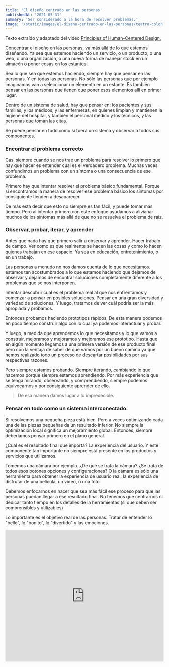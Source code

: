```yaml
---
title: 'El diseño centrado en las personas'
publishedAt: '2021-05-31'
summary: 'Ser considerado a la hora de resolver problemas.'
image: '/static/images/el-diseno-centrado-en-las-personas/teatro-colon.jpg'
---
```


Texto extraído y adaptado del video <a href="https://www.youtube.com/watch?v=rmM0kRf8Dbk" className="external-link" target="_blank" rel="noopener noreferrer">Principles of Human-Centered Design.</a>

Concentrar el diseño en las personas, va más allá de lo que estemos diseñando. Ya sea que estemos haciendo un servicio, o un producto, o una web, o una organización, o una nueva forma de manejar stock en un almacén o poner cosas en los estantes.

Sea lo que sea que estemos haciendo, siempre hay que pensar en las personas. Y en todas las personas. No sólo las personas que por ejemplo imaginamos van a seleccionar un elemento en un estante. Es también pensar en las personas que tienen que poner esos elementos allí en primer lugar.

Dentro de un sistema de salud, hay que pensar en: los pacientes y sus familias, y los médicos, y las enfermeras, en quienes limpian y mantienen la higiene del hospital, y también el personal médico y los técnicos, y las personas que toman las citas.

Se puede pensar en todo como si fuera un sistema y observar a todos sus componentes.

### Encontrar el problema correcto

Casi siempre cuando se nos trae un problema para resolver lo primero que hay que hacer es entender cual es el verdadero problema. Muchas veces confundimos un problema con un síntoma o una consecuencia de ese problema.

Primero hay que intentar resolver el problema básico fundamental. Porque si encontramos la manera de resolver ese problema básico los síntomas por consiguiente tienden a desaparecer.

De más está decir que esto no siempre es tan fácil, y puede tomar más tiempo. Pero al intentar primero con este enfoque ayudamos a alivianar muchos de los síntomas más allá de que no se resuelva el problema de raíz.

### Observar, probar, iterar, y aprender

Antes que nada hay que primero salir a observar y aprender. Hacer trabajo de campo. Ver como es que realmente se hacen las cosas y como lo hacen quienes trabajan en ese espacio. Ya sea en educación, entretenimiento, o en un trabajo.

Las personas a menudo no nos damos cuenta de lo que necesitamos. estamos tan acostumbrados a lo que estamos haciendo que dejamos de observar y dejamos de encontrar soluciones completamente diferente a los problemas que se nos interponen.

Intentar descubrir cuál es el problema real al que nos enfrentamos y comenzar a pensar en posibles soluciones. Pensar en una gran diversidad y variedad de soluciones. Y luego, tratamos de ver cuál podría ser la más apropiada y probamos.

Entonces probamos haciendo prototipos rápidos. De esta manera podemos en poco tiempo construir algo con lo cual ya podemos interactuar y probar.

Y luego, a medida que aprendemos lo que necesitamos y lo que vamos a construir, mejoramos y mejoramos y mejoramos ese prototipo. Hasta que en algún momento llegamos a una primera versión de ese producto final pero con la ventaja de saber de que vamos por un bueno camino ya que hemos realizado todo un proceso de descartar posibilidades por sus respectivas razones.

Pero siempre estamos probando. Siempre iterando, cambiando lo que hacemos porque siempre estamos aprendiendo. Por más experiencia que se tenga mirando, observando, y comprendiendo, siempre podemos equivocarnos y por consiguiente aprender de ello.

> De esa manera damos lugar a lo impredecible.

### Pensar en todo como un sistema interconectado.

Si resolvemos una pequeña pieza está bien. Pero a veces optimizando cada una de las piezas pequeñas da un resultado inferior. No siempre la optimización local significa un mejoramiento global. Entonces, siempre deberíamos pensar primero en el plano general.

¿Cuál es el resultado final que importa? La experiencia del usuario. Y este componente tan importante no siempre está presente en los productos y servicios que utilizamos.

Tomemos una cámara por ejemplo. ¿De qué se trata la cámara? ¿Se trata de todos esos botones opciones y configuraciones? O la cámara es sólo una herramienta para obtener la experiencia de usuario real, la experiencia de disfrutar de una película, un video, o una foto.

Debemos enfocarnos en hacer que sea más fácil ese proceso para que las personas puedan llegar a ese resultado final. No tenemos que centrarnos ni dedicar tanto tiempo en los detalles de la herramientas (si que deben ser comprensibles y utilizables)

Lo importante es el objetivo real de las personas. Tratar de entender lo "bello", lo "bonito", lo "divertido" y las emociones.

<iframe
  width="100%"
  height="420"
  src="https://www.youtube.com/embed/RlQEoJaLQRA"
  title="YouTube video player"
  frameBorder="0"
  allow="accelerometer; autoplay; clipboard-write; encrypted-media; gyroscope; picture-in-picture"
  allowFullScreen
></iframe>
